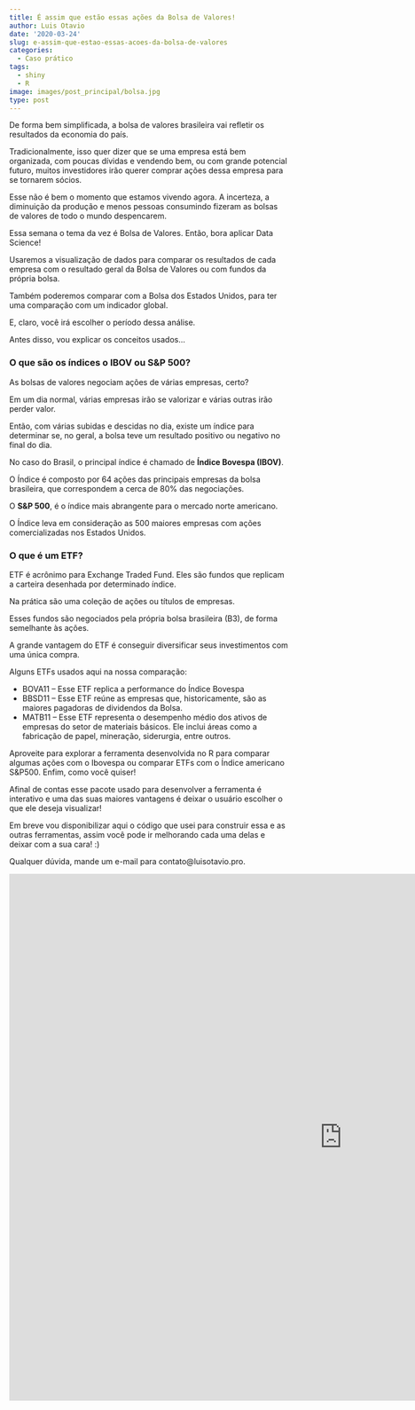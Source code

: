 ```yaml
---
title: É assim que estão essas ações da Bolsa de Valores!
author: Luis Otavio
date: '2020-03-24'
slug: e-assim-que-estao-essas-acoes-da-bolsa-de-valores
categories:
  - Caso prático
tags:
  - shiny
  - R
image: images/post_principal/bolsa.jpg
type: post
---
```



De forma bem simplificada, a bolsa de valores brasileira vai refletir os resultados da economia do país.

Tradicionalmente, isso quer dizer que se uma empresa está bem organizada, com poucas dívidas e vendendo bem, ou com grande potencial futuro, muitos investidores irão querer comprar ações dessa empresa para se tornarem sócios.

Esse não é bem o momento que estamos vivendo agora. A incerteza, a diminuição da produção e menos pessoas consumindo fizeram as bolsas de valores de todo o mundo despencarem.

Essa semana o tema da vez é Bolsa de Valores. Então, bora aplicar Data Science!

Usaremos a visualização de dados para comparar os resultados de cada empresa com o resultado geral da Bolsa de Valores ou com fundos da própria bolsa.

Também poderemos comparar com a Bolsa dos Estados Unidos, para ter uma comparação com um indicador global.

E, claro, você irá escolher o período dessa análise.

Antes disso, vou explicar os conceitos usados...

### O que são os índices o IBOV ou S&P 500?

As bolsas de valores negociam ações de várias empresas, certo?

Em um dia normal, várias empresas irão se valorizar e várias outras irão perder valor.

Então, com várias subidas e descidas no dia, existe um índice para determinar se, no geral, a bolsa teve um resultado positivo ou negativo no final do dia.

No caso do Brasil, o principal índice é chamado de **Índice Bovespa (IBOV)**.

O Índice é composto por 64 ações das principais empresas da bolsa brasileira, que correspondem a cerca de 80% das negociações.

O **S&P 500**, é o índice mais abrangente para o mercado norte americano. 

O Índice leva em consideração as 500 maiores empresas com ações comercializadas nos Estados Unidos.


### O que é um ETF?

ETF é acrônimo para Exchange Traded Fund. Eles são fundos que replicam a carteira desenhada por determinado índice.

Na prática são uma coleção de ações ou títulos de empresas.

Esses fundos são negociados pela própria bolsa brasileira (B3), de forma semelhante às ações. 

A grande vantagem do ETF é conseguir diversificar seus investimentos com uma única compra.

Alguns ETFs usados aqui na nossa comparação:

- BOVA11 – Esse ETF replica a performance do Índice Bovespa
- BBSD11 – Esse ETF reúne as empresas que, historicamente, são as maiores pagadoras de dividendos da  Bolsa.
- MATB11 – Esse ETF representa o desempenho médio dos ativos de empresas do setor de materiais básicos. Ele inclui áreas como a fabricação de papel, mineração, siderurgia, entre outros. 

Aproveite para explorar a ferramenta desenvolvida no R para comparar algumas ações com o Ibovespa ou comparar ETFs com o Índice americano S&P500. Enfim, como você quiser!

Afinal de contas esse pacote usado para desenvolver a ferramenta é interativo e uma das suas maiores vantagens é deixar o usuário escolher o que ele deseja visualizar!

Em breve vou disponibilizar aqui o código que usei para construir essa e as outras ferramentas, assim você pode ir melhorando cada uma delas e deixar com a sua cara! :)

Qualquer dúvida, mande um e-mail para contato@luisotavio.pro.


<iframe src="https://luisotavio.info/shiny/bolsa/" width=1200 height=950 frameborder=0"></iframe>
